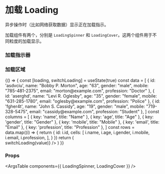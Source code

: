 
<Meta title="组件/加载 Loading" />

# 加载 Loading

异步操作时（比如网络获取数据）显示正在加载指示。

加载组件有两个，分别是 `LoadingSpinner` 和 `LoadingCover`。这两个组件用于不同粒度的加载显示。

### 加载指示器

<Canvas>
  <Story name="LoadingSpinner">
    <LoadingSpinner />
  </Story>
</Canvas>

### 加载区域

<Canvas>
  <Story name="LoadingCover">
    {() => {
      const [loading, switchLoading] = useState(true)
      const data = [
        { id: 'asdvciu', name: "Bobby P. Morton", age: "63", gender: "male", mobile: "785-481-2375", email: "morton@example.com", profession: "Doctor" },
        { id: 'aserghd', name: "Levi R. Oglesby", age: "35", gender: "female", mobile: "631-285-1780", email: "oglesby@example.com", profession: "Police" },
        { id: 'fgher4t', name: "John S. Cassidy", age: "19", gender: "male", mobile: "719-328-5475", email: "cassidy@example.com", profession: "Student" },
      ]
      const columns = [
        { key: 'name', title: "Name" },
        { key: 'age', title: "Age" },
        { key: 'gender', title: "Gender" },
        { key: 'mobile', title: "Mobile" },
        { key: 'email', title: "Email" },
        { key: 'profession', title: "Profession" },
      ]
      const rows = data.map((i) => {
        return {
          id: i.id,
          cells: [
            i.name,
            i.age,
            i.gender,
            i.mobile,
            i.email,
            i.profession,
          ],
        }
      })
      return (
        <div>
          <Switch value={loading} onChange={(value) => switchLoading(value)} />
          <LoadingCover loading={loading} label={'loading...'}>
            <Table
              columns={columns}
              rows={rows}
            />
          </LoadingCover>
        </div>
      )
    }}
  </Story>
</Canvas>

### Props

<ArgsTable components={{ LoadingSpinner, LoadingCover }} />